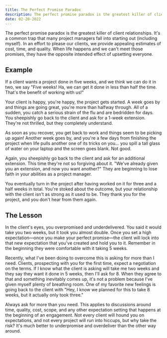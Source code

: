 ```yaml
---
title: The Perfect Promise Paradox
description: The perfect promise paradox is the greatest killer of client relationships. It's a common trap that many project managers fall into starting out.
date: 02-20-2022
---
```


The perfect promise paradox is the greatest killer of client relationships. It's a common trap that many project managers fall into starting out (including myself). In an effort to please our clients, we provide appealing estimates of cost, time, and quality. When life happens and we can't meet those promises, they have the opposite intended effect of upsetting everyone.

## Example

If a client wants a project done in five weeks, and we think we can do it in two, we say "Five weeks! Ha, we can get it done in less than half the time. That's the benefit of working with us!"

Your client is happy, you're happy, the project gets started. A week goes by and things are going great, you're more than halfway through. All of a sudden, you catch a serious strain of the flu and are bedridden for days. You sheepishly go back to the client and ask for a 1-week extension. They're not thrilled, but they completely understand.

As soon as you recover, you get back to work and things seem to be picking up again! Another week goes by, and you're a few days from finishing the project when life pulls another one of its tricks on you... you spill a tall glass of water on your laptop and the screen goes blank. Not good.

Again, you sheepishly go back to the client and ask for an additional extension. This time they're not so forgiving about it. "We've already given you an extension, and now you want another?" They are beginning to lose faith in your abilities as a project manager.

You eventually turn in the project after having worked on it for three and a half weeks in total. You're stoked about the outcome, but your relationship with the client isn't as strong as it used to be. They thank you for the project, and you don't hear from them again.

## The Lesson

In the client's eyes, you overpromised and underdelivered. You said it would take you two weeks, but it took you almost double. Once you set a high expectation—once you make your perfect promise—the client will lock into that new expectation that you've created and hold you to it. Remember in the beginning they were comfortable with it taking 5 weeks.

Recently, what I've been doing to overcome this is asking for more than I need. Clients, prospecting with you for the first time, expect a negotiation on the terms. If I know what the client is asking will take me two weeks and they say they want it done in 5 weeks, then I'll ask for 8. When they agree to that and something inevitably comes up, it's not a problem because I've given myself plenty of breathing room. One of my favorite new feelings is going back to the client with "Hey, I know we planned for this to take 8 weeks, but it actually only took three."

Always ask for more than you need. This applies to discussions around time, quality, cost, scope, and any other expectation setting that happens at the beginning of an engagement. Not every client will hound you on expectations, and not every project will run into hiccups, but why take the risk? It's much better to underpromise and overdeliver than the other way around.
